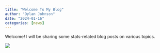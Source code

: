 ```yaml
---
title: "Welcome To My Blog"
author: "Dylan Johnson"
date: "2024-01-16"
categories: [news]
---
```


Welcome! I will be sharing some stats-related blog posts on various topics.  

![](thumbnail.jpg)

